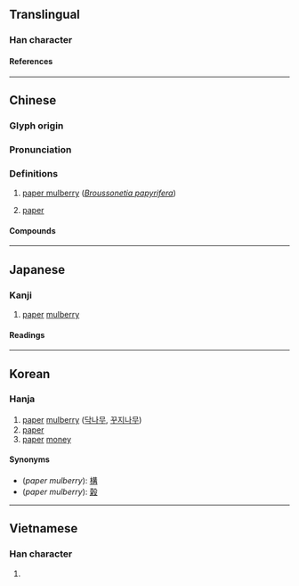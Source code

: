 {{character info}}
==Translingual==

===Han character===
{{Han char|rn=75|rad=木|as=09|sn=13|four=44960|canj=DJKA|ids=⿰木者}}

====References====
{{Han ref|kx=0541.090|dkj=15172|dj=0928.150|hdz=21223.090|uh=696E}}

----

==Chinese==
{{zh-forms|alt=柠}}

===Glyph origin===
{{Han etym}}

===Pronunciation===
{{zh-pron
|m=chǔ
|c=cyu5
|mc=y
|oc=y
|ma=
|cat=n
}}

===Definitions===
{{zh-hanzi}}

# [[paper mulberry]] (''[[Broussonetia papyrifera]]'')
#: {{zh-syn|構|榖}}
# [[paper]]

====Compounds====
{{zh-der|寸楮|亂言片楮|楮先生|楮幣|楮鏹|楮券|楮墨|楮葉|片楮|用代楮敬|楮錢|楮紙|楮敬|楮知白|莫辨楮葉|筆楮難窮|簡策楮墨}}

----

==Japanese==

===Kanji===
{{ja-kanji|grade=|rs=木09}}

# [[paper]] [[mulberry]]

====Readings====
{{ja-readings
|on=ちょ
|kun=かぞ-, こうぞ-
}}

----

==Korean==

===Hanja===
{{ko-hanja|저}}

{{wikipedia|paper mulberry}}
# [[paper]] [[mulberry]] ([[닥나무]], [[꾸지나무]])
# [[paper]]
# [[paper]] [[money]]

====Synonyms====
* (''paper mulberry''): [[構]]
* (''paper mulberry''): [[榖]]

----

==Vietnamese==

===Han character===
{{vi-readings|rs=木09|reading=dó}}

# {{rfdef|vi|sort=木09}}